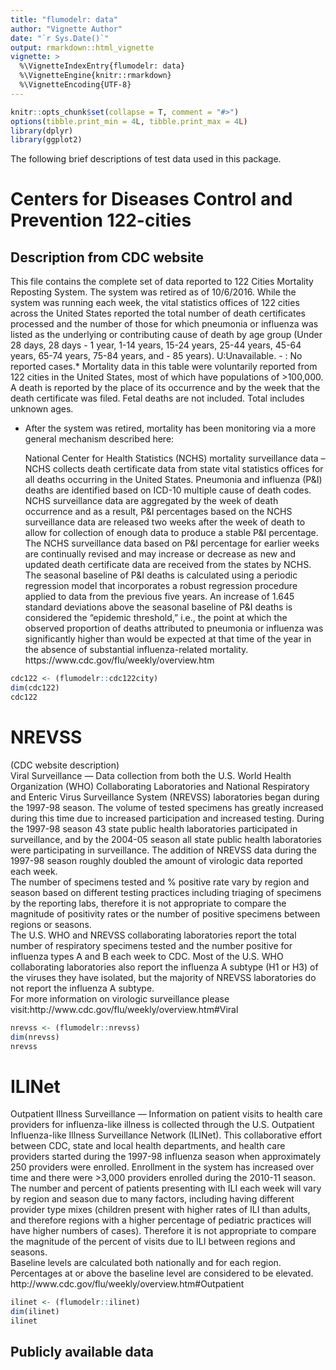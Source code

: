 ```yaml
---
title: "flumodelr: data"
author: "Vignette Author"
date: "`r Sys.Date()`"
output: rmarkdown::html_vignette
vignette: >
  %\VignetteIndexEntry{flumodelr: data}
  %\VignetteEngine{knitr::rmarkdown}
  %\VignetteEncoding{UTF-8}
---
```


```r
knitr::opts_chunk$set(collapse = T, comment = "#>")
options(tibble.print_min = 4L, tibble.print_max = 4L)
library(dplyr)
library(ggplot2)
```

The following brief descriptions of test data used in this package.  

# Centers for Diseases Control and Prevention 122-cities  
## Description from CDC website  
  This file contains the complete set of data reported to 122 Cities Mortality Reposting System. The system was retired as of 10/6/2016. While the system was running each week, the vital statistics offices of 122 cities across the United States reported the total number of death certificates processed and the number of those for which pneumonia or influenza was listed as the underlying or contributing cause of death by age group (Under 28 days, 28 days - 1 year, 1-14 years, 15-24 years, 25-44 years, 45-64 years, 65-74 years, 75-84 years, and - 85 years). U:Unavailable. - : No reported cases.* Mortality data in this table were voluntarily reported from 122 cities in the United States, most of which have populations of >100,000. A death is reported by the place of its occurrence and by the week that the death certificate was filed. Fetal deaths are not included. Total includes unknown ages.  

* After the system was retired, mortality has been monitoring via a more general mechanism described here:  

  National Center for Health Statistics (NCHS) mortality surveillance data – NCHS collects death certificate data from state vital statistics offices for all deaths occurring in the United States. Pneumonia and influenza (P&I) deaths are identified based on ICD-10 multiple cause of death codes.  NCHS surveillance data are aggregated by the week of death occurrence and as a result, P&I percentages based on the NCHS surveillance data are released two weeks after the week of death to allow for collection of enough data to produce a stable P&I percentage.  The NCHS surveillance data based on P&I percentage for earlier weeks are continually revised and may increase or decrease as new and updated death certificate data are received from the states by NCHS.  The seasonal baseline of P&I deaths is calculated using a periodic regression model that incorporates a robust regression procedure applied to data from the previous five years.  An increase of 1.645 standard deviations above the seasonal baseline of P&I deaths is considered the “epidemic threshold,” i.e., the point at which the observed proportion of deaths attributed to pneumonia or influenza was significantly higher than would be expected at that time of the year in the absence of substantial influenza-related mortality. https://www.cdc.gov/flu/weekly/overview.htm

```r
cdc122 <- (flumodelr::cdc122city)  
dim(cdc122)
cdc122
```

# NREVSS  
(CDC website description)  
Viral Surveillance — Data collection from both the U.S. World Health Organization (WHO) Collaborating Laboratories and National Respiratory and Enteric Virus Surveillance System (NREVSS) laboratories began during the 1997-98 season. The volume of tested specimens has greatly increased during this time due to increased participation and increased testing. During the 1997-98 season 43 state public health laboratories participated in surveillance, and by the 2004-05 season all state public health laboratories were participating in surveillance. The addition of NREVSS data during the 1997-98 season roughly doubled the amount of virologic data reported each week.  
  The number of specimens tested and % positive rate vary by region and season based on different testing practices including triaging of specimens by the reporting labs, therefore it is not appropriate to compare the magnitude of positivity rates or the number of positive specimens between regions or seasons.  
  The U.S. WHO and NREVSS collaborating laboratories report the total number of respiratory specimens tested and the number positive for influenza types A and B each week to CDC. Most of the U.S. WHO collaborating laboratories also report the influenza A subtype (H1 or H3) of the viruses they have isolated, but the majority of NREVSS laboratories do not report the influenza A subtype.  
For more information on virologic surveillance please   visit:http://www.cdc.gov/flu/weekly/overview.htm#Viral

```r
nrevss <- (flumodelr::nrevss)  
dim(nrevss)
nrevss
```

# ILINet  
Outpatient Illness Surveillance — Information on patient visits to health care providers for influenza-like illness is collected through the U.S. Outpatient Influenza-like Illness Surveillance Network (ILINet). This collaborative effort between CDC, state and local health departments, and health care providers started during the 1997-98 influenza season when approximately 250 providers were enrolled. Enrollment in the system has increased over time and there were >3,000 providers enrolled during the 2010-11 season.  
  The number and percent of patients presenting with ILI each week will vary by region and season due to many factors, including having different provider type mixes (children present with higher rates of ILI than adults, and therefore regions with a higher percentage of pediatric practices will have higher numbers of cases). Therefore it is not appropriate to compare the magnitude of the percent of visits due to ILI between regions and seasons.  
  Baseline levels are calculated both nationally and for each region. Percentages at or above the baseline level are considered to be elevated. http://www.cdc.gov/flu/weekly/overview.htm#Outpatient  

```r
ilinet <- (flumodelr::ilinet)  
dim(ilinet)
ilinet
```

## Publicly available data  
